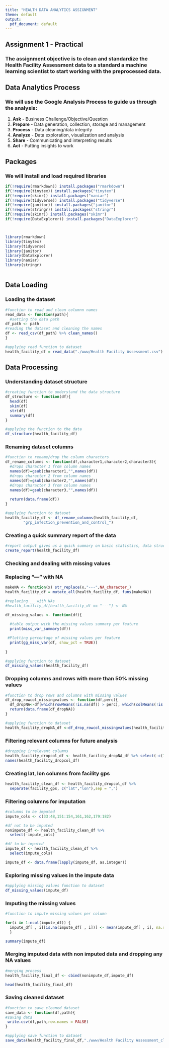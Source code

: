 ```yaml
---
title: "HEALTH DATA ANALYTICS ASSIGNMENT"
theme: default
output: 
  pdf_document: default
---
```


## **Assignment 1 - Practical**
### The assignment objective is to clean and standardize the Health Facility Assessment data to a standard  a  machine learning scientist to start working with the preprocessed data.

## **Data Analytics Process**
### We will use the Google Analysis Process to guide us through the analysis:
1. **Ask** - Business Challenge/Objective/Question
2. **Prepare** - Data generation, collection, storage and management
3. **Process** - Data cleaning/data integrity
4. **Analyze** - Data exploration, visualization and analysis
5. **Share** - Communicating and interpreting results
6. **Act**   - Putting insights to work

## **Packages**
### We will install and load required libraries
```r
if(!require(rmarkdown)) install.packages("rmarkdown")
if(!require(tinytex)) install.packages("tinytex")
if(!require(skimr)) install.packages("naniar")
if(!require(tidyverse)) install.packages("tidyverse")
if(!require(janitor)) install.packages("janitor")
if(!require(stringr)) install.packages("stringr")
if(!require(skimr)) install.packages("skimr")
if(!require(DataExplorer)) install.packages("DataExplorer")



library(rmarkdown)
library(tinytex)
library(tidyverse)
library(janitor)
library(DataExplorer)
library(naniar)
library(stringr)



```

## **Data Loading**
### Loading the dataset
```r

#function to read and clean columnn names
read_data <- function(path){
  #setting the data path
df_path <- path
#reading the dataset and cleaning the names
df <- read_csv(df_path) %>% clean_names()
}

#applying read function to dataset
health_facility_df = read_data("./www/Health Facility Assessment.csv")
```

## **Data Processing**
### Understanding dataset structure
```r
#creating function to understand the data structure
df_structure <- function(df){
  head(df)
  skim(df)
  str(df)
  summary(df)
}

#applying the function to the data
df_structure(health_facility_df)
```


### Renaming dataset columns
```r
#function to rename/drop the column characters
df_rename_columns <- function(df,character1,character2,character3){
  #drops character 1 from column names
  names(df)=gsub(character1,"",names(df))
  #drops character 2 from column names
  names(df)=gsub(character2,"",names(df))
  #drops character 3 from column names
  names(df)=gsub(character3,"",names(df))
 
  return(data.frame(df))
}

#applying function to dataset
health_facility_df <- df_rename_columns(health_facility_df,                                       "form_health_centre_information_","form_",
        "grp_infection_prevention_and_control_")
```

### Creating a quick summary report of the data
```r
#report output gives us a quick summary on basic statistics, data structure
create_report(health_facility_df)
```

### Checking and dealing with missing values

### Replacing "---" with NA
```r
makeNA <- function(x) str_replace(x,"---",NA_character_)
health_facility_df = mutate_all(health_facility_df, funs(makeNA))
```

```r

#replacing __ with NAs
#health_facility_df[health_facility_df == "---"] <- NA

df_missing_values <- function(df){
  
  #table output with the missing values summary per feature
  print(miss_var_summary(df))

 #Plotting percentage of missing values per feature
  print(gg_miss_var(df, show_pct = TRUE)) 
 
}

#applying function to dataset
df_missing_values(health_facility_df)
```

### Dropping columns and rows with more than 50% missing values
```r

#function to drop rows and columns with missing values
df_drop_rowcol_missingvalues <- function(df,perc){
  df_dropNA<-df[which(rowMeans(!is.na(df)) > perc), which(colMeans(!is.na(df)) > perc)]
  return(data.frame(df_dropNA))
}

#applying function to dataset
health_facility_dropNA_df <-df_drop_rowcol_missingvalues(health_facility_df,0.5)
```

### Filtering relevant columns for future analysis
```r
#dropping irrelevant columns
health_facility_dropcol_df <- health_facility_dropNA_df %>% select(-c(1,2,34,35))
names(health_facility_dropcol_df)
```

### Creating lat, lon columns from facility gps
```r
health_facility_clean_df <- health_facility_dropcol_df %>% 
  separate(facility_gps, c("lat","lon"),sep = ",") 
```


### Filtering columns for imputation
```r
#columns to be imputed
impute_cols <- c(33:48,151:154,161,162,179:182)

#df not to be imputed
nonimpute_df <- health_facility_clean_df %>% 
  select(-impute_cols) 

#df to be imputed
impute_df <- health_facility_clean_df %>% 
  select(impute_cols) 

impute_df <- data.frame(lapply(impute_df, as.integer))
```

### Exploring missing values in the impute data
```r
#applying missing values function to dataset
df_missing_values(impute_df)
```
### Imputing the missing values
```r
#function to impute missing values per column

for(i in 1:ncol(impute_df)) {
  impute_df[ , i][is.na(impute_df[ , i])] <- mean(impute_df[ , i], na.rm=TRUE)
  }

summary(impute_df)
```

### Merging imputed data with non imputed data and dropping any NA values
```r
#merging process
health_facility_final_df <- cbind(nonimpute_df,impute_df)

head(health_facility_final_df)
```

### Saving cleaned dataset 
```r

#function to save cleaned dataset
save_data <- function(df,path){
#saving data
 write.csv(df,path,row.names = FALSE) 
}

#applying save function to dataset
save_data(health_facility_final_df,"./www/Health Facility Assessment_cleaned.csv")

```
